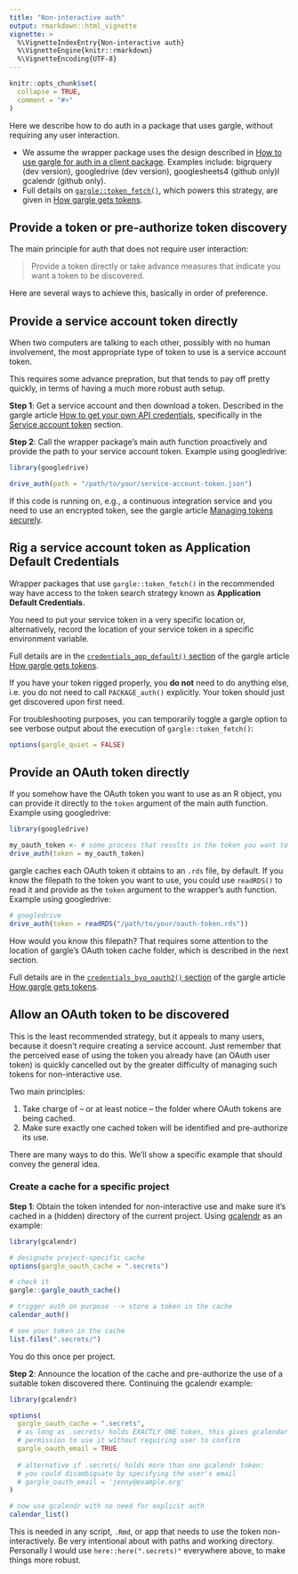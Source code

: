 ```yaml
---
title: "Non-interactive auth"
output: rmarkdown::html_vignette
vignette: >
  %\VignetteIndexEntry{Non-interactive auth}
  %\VignetteEngine{knitr::rmarkdown}
  %\VignetteEncoding{UTF-8}
---
```


```r
knitr::opts_chunk$set(
  collapse = TRUE,
  comment = "#>"
)
```

Here we describe how to do auth in a package that uses gargle, without requiring any user interaction.

  * We assume the wrapper package uses the design described in [How to use
    gargle for auth in a client package](https://gargle.r-lib.org/articles/gargle-auth-in-client-package.html).
    Examples include: bigrquery (dev version), googledrive (dev
    version), googlesheets4 (github only)l gcalendr (github only).
  * Full details on [`gargle::token_fetch()`](), which powers this strategy, are
    given in [How gargle gets tokens](https://gargle.r-lib.org/articles/how-gargle-gets-tokens.html).
    
## Provide a token or pre-authorize token discovery

The main principle for auth that does not require user interaction:

> Provide a token directly or take advance measures that indicate you want a token to be discovered.

Here are several ways to achieve this, basically in order of preference.

## Provide a service account token directly

When two computers are talking to each other, possibly with no human involvement, the most appropriate type of token to use is a service account token.

This requires some advance prepration, but that tends to pay off pretty quickly, in terms of having a much more robust auth setup.

**Step 1**: Get a service account and then download a token. Described in the gargle article [How to get your own API credentials](https://gargle.r-lib.org/articles/get-api-credentials.html), specifically in the [Service account token](https://gargle.r-lib.org/articles/get-api-credentials.html#service-account-token) section.

**Step 2**: Call the wrapper package's main auth function proactively and provide the path to your service account token. Example using googledrive:

```r
library(googledrive)

drive_auth(path = "/path/to/your/service-account-token.json")
```

If this code is running on, e.g., a continuous integration service and you need to use an encrypted token, see the gargle article [Managing tokens securely](https://gargle.r-lib.org/articles/articles/managing-tokens-securely.html).

## Rig a service account token as Application Default Credentials

Wrapper packages that use `gargle::token_fetch()` in the recommended way have access to the token search strategy known as **Application Default Credentials**.

You need to put your service token in a very specific location or, alternatively, record the location of your service token in a specific environment variable.

Full details are in the [`credentials_app_default()` section](https://gargle.r-lib.org/articles/how-gargle-gets-tokens.html#credentials_app_default) of the gargle article [How gargle gets tokens](https://gargle.r-lib.org/articles/how-gargle-gets-tokens.html).

If you have your token rigged properly, you **do not** need to do anything else, i.e. you do not need to call `PACKAGE_auth()` explicitly. Your token should just get discovered upon first need.

For troubleshooting purposes, you can temporarily toggle a gargle option to see verbose output about the execution of `gargle::token_fetch()`:

```r
options(gargle_quiet = FALSE)
```

## Provide an OAuth token directly

If you somehow have the OAuth token you want to use as an R object, you can provide it directly to the `token` argument of the main auth function. Example using googledrive:

```r
library(googledrive)

my_oauth_token <- # some process that results in the token you want to use
drive_auth(token = my_oauth_token)
```

gargle caches each OAuth token it obtains to an `.rds` file, by default. If you know the filepath to the token you want to use, you could use `readRDS()` to read it and provide as the `token` argument to the wrapper's auth function. Example using googledrive:

```r
# googledrive
drive_auth(token = readRDS("/path/to/your/oauth-token.rds"))
```

How would you know this filepath? That requires some attention to the location of gargle's OAuth token cache folder, which is described in the next section.

Full details are in the [`credentials_byo_oauth2()` section](https://gargle.r-lib.org/articles/how-gargle-gets-tokens.html#credentials_byo_oauth2) of the gargle article [How gargle gets tokens](https://gargle.r-lib.org/articles/how-gargle-gets-tokens.html).

## Allow an OAuth token to be discovered

This is the least recommended strategy, but it appeals to many users, because it doesn't require creating a service account. Just remember that the perceived ease of using the token you already have (an OAuth user token) is quickly cancelled out by the greater difficulty of managing such tokens for non-interactive use.

Two main principles:

  1. Take charge of -- or at least notice -- the folder where OAuth tokens are
     being cached.
  2. Make sure exactly one cached token will be identified and pre-authorize
     its use.

There are many ways to do this. We'll show a specific example that should convey the general idea.

### Create a cache for a specific project

**Step 1**: Obtain the token intended for non-interactive use and make sure it's cached in a (hidden) directory of the current project. Using [gcalendr](https://andrie.github.io/gcalendr/) as an example:

```r
library(gcalendr)

# designate project-specific cache
options(gargle_oauth_cache = ".secrets")

# check it
gargle::gargle_oauth_cache()

# trigger auth on purpose --> store a token in the cache
calendar_auth()

# see your token in the cache
list.files(".secrets/")
```

You do this once per project.

**Step 2**: Announce the location of the cache and pre-authorize the use of a suitable token discovered there. Continuing the gcalendr example:

```r
library(gcalendr)

options(
  gargle_oauth_cache = ".secrets",
  # as long as .secrets/ holds EXACTLY ONE token, this gives gcalendar
  # permission to use it without requiring user to confirm
  gargle_oauth_email = TRUE
  
  # alternative if .secrets/ holds more than one gcalendr token:
  # you could disambiguate by specifying the user's email
  # gargle_oauth_email = 'jenny@example.org'
)

# now use gcalendr with no need for explicit auth
calendar_list()
```

This is needed in any script, `.Rmd`, or app that needs to use the token non-interactively. Be very intentional about with paths and working directory. Personally I would use `here::here(".secrets)"` everywhere above, to make things more robust.
